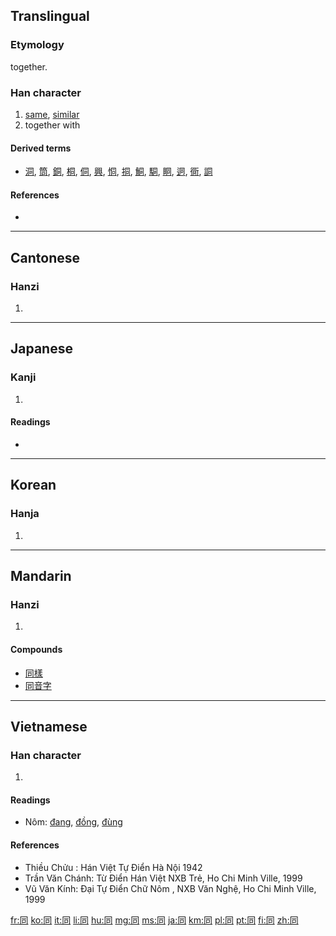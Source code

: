 <!--{{also|仝|衕}}-->
{{also|何|向|回}}
{{also|tong}}
==Translingual==

{{stroke order}}

===Etymology===
{{Han compound|𠔼|口|t1=twice|t2=mouth|ls=ic}}

together.

===Han character===
{{Han char|rn=30|rad=口|as=03|sn=6|four=7722<sub>0</sub>|canj=月一口 (BMR)}}

# [[same]], [[similar]]
# together with

====Derived terms====
* [[洞]], [[筒]], [[銅]], [[桐]], [[侗]], [[興]], [[恫]], [[挏]], [[鮦]], [[駧]], [[眮]], [[迵]], [[衕]], [[詷]]

====References====
* {{Han ref|kx=0175.060|dkj=03294|dj=0389.060|hdz=10578.010|uh=540C|ud=21516|bh=A650|bd=42576}}

----

==Cantonese==

===Hanzi===
{{yue-hanzi|jyut=|y=tung4|tra=衕}}

# {{defn|Cantonese|sort=口03}}

----

==Japanese==

===Kanji===
{{ja-kanji|grade=2|rs=口03}}

# {{defn|Japanese}}

====Readings====
* {{ja-readings|on=[[どう]] (dō), [[とう]] (tō)|kun=[[おなじ]] (onaji), [[ともに]] (tomoni), [[ともにする]] (tomonisuru)}}

----

==Korean==

===Hanja===
{{ko-hanja|hangeul=동|rv=dong|mr=tong}}

# {{defn|Korean|sort=口03}}

----

==Mandarin==

===Hanzi===
{{cmn-hanzi|tra=衕|pin=[[tóng]] ([[tong2]])|wg=t'ung<sup>2</sup>}}

# {{defn|Mandarin|sort=口03}}

====Compounds====
* [[同樣]]
* [[同音字]]

----

==Vietnamese==

===Han character===
{{vi-hantu|[[đồng]]|rs=口03}}

# {{defn|Vietnamese|sort=口03}}

====Readings====
* Nôm: [[đang]], [[đồng]], [[đùng]]

====References====
* Thiều Chửu : Hán Việt Tự Điển  Hà Nội 1942
* Trần Văn Chánh: Từ Điển Hán Việt NXB Trẻ, Ho Chi Minh Ville, 1999
* Vũ Văn Kính: Đại Tự Điển Chữ Nôm , NXB Văn Nghệ, Ho Chi Minh Ville, 1999

[[fr:同]]
[[ko:同]]
[[it:同]]
[[li:同]]
[[hu:同]]
[[mg:同]]
[[ms:同]]
[[ja:同]]
[[km:同]]
[[pl:同]]
[[pt:同]]
[[fi:同]]
[[zh:同]]